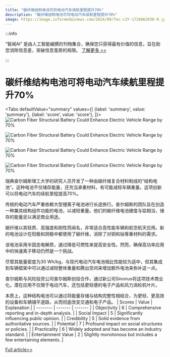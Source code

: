 ```yaml
---
title: "碳纤维结构电池可将电动汽车续航里程提升70%"
description: "碳纤维结构电池可将电动汽车续航里程提升70%"
image: https://image.informedainews.com/2024/09/Tec-c2Y-1726062030-0.jpg
---
```



:::info

“智闻AI“ 是由人工智能编撰的刊物集合，确保您只获得最有价值的信息，旨在助您消除信息差，突破信息茧房的局限。  [了解更多 >>](/)

:::

# 碳纤维结构电池可将电动汽车续航里程提升70%


<Tabs
	defaultValue="summary"
	values={[
	{label: 'summary', value: 'summary'},
	{label: 'score', value: 'score'},
]}>
<TabItem value="summary">
<img
  src="https://image.informedainews.com/2024/09/Tec-c2Y-1726062030-0.jpg"
  alt="Carbon Fiber Structural Battery Could Enhance Electric Vehicle Range by 70%"
/>

<img
  src="https://image.informedainews.com/2024/09/Tec-D9f-1726062030-1.jpg"
  alt="Carbon Fiber Structural Battery Could Enhance Electric Vehicle Range by 70%"
/>

<img
  src="https://image.informedainews.com/2024/09/Tec-KZ2-1726062030-2.jpg"
  alt="Carbon Fiber Structural Battery Could Enhance Electric Vehicle Range by 70%"
/>

<img
  src="https://image.informedainews.com/2024/09/Tec-2Ge-1726062030-3.jpg"
  alt="Carbon Fiber Structural Battery Could Enhance Electric Vehicle Range by 70%"
/>



瑞典查尔姆斯理工大学的研究人员开发了一种由碳纤维复合材料制成的“结构电池”。这种电池不仅储存能量，还充当承重材料，有可能减轻车辆重量。这项创新可以将电动汽车的续航里程提高70%。

传统的电动汽车严重依赖大型锂离子电池进行长途旅行。查尔姆斯的团队旨在创造一种兼具结构组件功能的电池，以减轻重量。他们的碳纤维电池硬度与铝相当，储存的能量足以满足商业用途。

碳纤维以其轻质、高强度和刚性而闻名，非常适合高性能车辆和航空航天应用。新的电池设计在阳极和阴极中都使用了碳纤维，消除了对铜和钴等重材料的需求。

该电池采用半固态电解质，通过降低可燃性来提高安全性。然而，确保高功率应用中的快速离子移动仍然是一个挑战。

尽管其能量密度为30 Wh/kg，与现代电动汽车电池相比性能较为适中，但其集成到车辆框架中可以通过减轻整体重量和腾出空间来增加额外电池来弥补这一点。

查尔姆斯与风险投资公司查尔姆斯创投合作，通过新公司Sinonus将这项技术商业化。潜在应用不仅限于电动汽车，还包括更轻便的电子产品和风力涡轮机叶片。

本质上，这种结构电池可以通过将能量存储与结构完整性相结合，为更轻、更高效的设备和车辆铺平道路，从而彻底改变交通和电子产品。
</TabItem>
<TabItem value="score">
	| Scores     | Value   | Explanation |
	| -------- | ------- | ------- |
	| Objectivity  | 6    | Comprehensive reporting and in-depth analysis.    |
	| Social Impact | 5     | Significantly influencing public opinion.    |
	| Credibility    | 5    | Solid evidence from authoritative sources.    |
	| Potential    | 7    | Profound impact on social structures or policies.    |
	| Practicality    | 6    | Widely adopted and has become an industry standard.    |
	| Entertainment Value    | 2    | Slightly monotonous but includes a few entertaining elements.    |
</TabItem>
</Tabs>

[Full article>>](https://www.cnbeta.com.tw/articles/science/1445454.htm)
